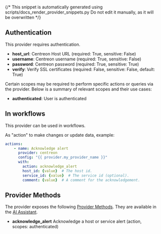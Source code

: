 {/* This snippet is automatically generated using scripts/docs_render_provider_snippets.py 
Do not edit it manually, as it will be overwritten */}

## Authentication
This provider requires authentication.
- **host_url**: Centreon Host URL (required: True, sensitive: False)
- **username**: Centreon username (required: True, sensitive: False)
- **password**: Centreon password (required: True, sensitive: True)
- **verify**: Verify SSL certificates (required: False, sensitive: False, default: True)

Certain scopes may be required to perform specific actions or queries via the provider. Below is a summary of relevant scopes and their use cases:
- **authenticated**: User is authenticated  



## In workflows

This provider can be used in workflows.

As "action" to make changes or update data, example:
```yaml
actions:
    - name: Acknowledge alert
      provider: centreon
      config: "{{ provider.my_provider_name }}"
      with:
        action: acknowledge_alert
        host_id: {value}  # The host id.
        service_id: {value}  # The service id (optional).
        comment: {value}  # A comment for the acknowledgement.
```


## Provider Methods
The provider exposes the following [Provider Methods](/providers/provider-methods#via-ai-assistant). They are available in the [AI Assistant](/overview/ai-incident-assistant).

- **acknowledge_alert** Acknowledge a host or service alert (action, scopes: authenticated)


